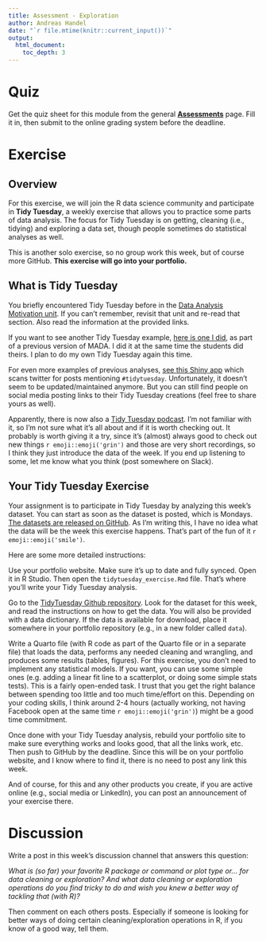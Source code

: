 ---
title: Assessment - Exploration
author: Andreas Handel
date: "`r file.mtime(knitr::current_input())`"
output: 
  html_document:
    toc_depth: 3
---



# Quiz

Get the quiz sheet for this module from the general [__Assessments__](./Course_Assessments.html) page. Fill it in, then submit to the online grading system before the deadline. 


# Exercise

## Overview

For this exercise, we will join the R data science community and participate in **Tidy Tuesday**, a weekly exercise that allows you to practice some parts of data analysis. The focus for Tidy Tuesday is on getting, cleaning (i.e., tidying) and exploring a data set, though people sometimes do statistical analyses as well. 

This is another solo exercise, so no group work this week, but of course more GitHub. **This exercise will go into your portfolio.**


## What is Tidy Tuesday 

You briefly encountered Tidy Tuesday before in the [Data Analysis Motivation unit](./Data_Analysis_Motivation.html). If you can't remember, revisit that unit and re-read that section. Also read the information at the provided links. 

If you want to see another Tidy Tuesday example, [here is one I did](https://www.andreashandel.com/posts/2019-10-02-tidy-tuesday-exploration/index.html), as part of a previous version of MADA. I did it at the same time the students did theirs. I plan to do my own Tidy Tuesday again this time. 

For even more examples of previous analyses, [see this Shiny app](https://nsgrantham.shinyapps.io/tidytuesdayrocks/) which scans twitter for posts mentioning `#tidytuesday`. Unfortunately, it doesn't seem to be updated/maintained anymore. But you can still find people on social media posting links to their Tidy Tuesday creations (feel free to share yours as well).  


:::note
Apparently, there is now also a [Tidy Tuesday podcast](https://www.tidytuesday.com/). I'm not familiar with it, so I'm not sure what it's all about and if it is worth checking out. It probably is worth giving it a try, since it's (almost) always good to check out new things `r emoji::emoji('grin')` and those are very short recordings, so I think they just introduce the data of the week. If you end up listening to some, let me know what you think (post somewhere on Slack). 
:::



## Your Tidy Tuesday Exercise

Your assignment is to participate in Tidy Tuesday by analyzing this week's dataset. You can start as soon as the dataset is posted, which is Mondays. [The datasets are released on GitHub](https://github.com/rfordatascience/tidytuesday). As I'm writing this, I have no idea what the data will be the week this exercise happens. That's part of the fun of it `r emoji::emoji('smile')`.

Here are some more detailed instructions:

Use your portfolio website. Make sure it's up to date and fully synced. Open it in R Studio. Then open the `tidytuesday_exercise.Rmd` file. That's where you'll write your Tidy Tuesday analysis.

Go to the [TidyTuesday Github repository](https://github.com/rfordatascience/tidytuesday). Look for the dataset for this week, and read the instructions on how to get the data. You will also be provided with a data dictionary. If the data is available for download, place it somewhere in your portfolio repository (e.g., in a new folder called `data`).

Write a Quarto file (with R code as part of the Quarto file or in a separate file) that loads the data, performs any needed cleaning and wrangling, and produces some results (tables, figures). For this exercise, you don't need to implement any statistical models. If you want, you can use some simple ones (e.g. adding a linear fit line to a scatterplot, or doing some simple stats tests). This is a fairly open-ended task. I trust that you get the right balance between spending too little and too much time/effort on this. Depending on your coding skills, I think around 2-4 hours (actually working, not having Facebook open at the same time `r emoji::emoji('grin')`) might be a good time commitment.

Once done with your Tidy Tuesday analysis, rebuild your portfolio site to make sure everything works and looks good, that all the links work, etc. Then push to GitHub by the deadline. Since this will be on your portfolio website, and I know where to find it, there is no need to post any link this week.

And of course, for this and any other products you create, if you are active online (e.g., social media or LinkedIn), you can post an announcement of your exercise there. 


# Discussion

Write a post in this week's discussion channel that answers this question:

_What is (so far) your favorite R package or command or plot type or... for data cleaning or exploration? And what data cleaning or exploration operations do you find tricky to do and wish you knew a better way of tackling that (with R)?_

Then comment on each others posts. Especially if someone is looking for better ways of doing certain cleaning/exploration operations in R, if you know of a good way, tell them.



